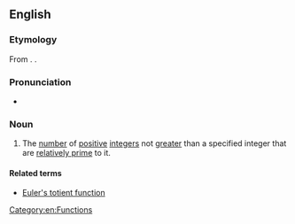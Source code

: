 ==English==
{{wikipedia}}

===Etymology===
From {{der|en|la|totiēns||so many times, that often}}. {{coin|en|nat=English|occ=mathematician|James Joseph Sylvester|nobycat=1|in=1879}}.

===Pronunciation===
* {{IPA|en|/ˈtoʊʃənt/}}

===Noun===
{{en-noun}}

# {{lb|en|mathematics}} The [[number]] of [[positive]] [[integer]]s not [[more|greater]] than a specified integer that are [[relatively prime]] to it. [[Category:en:Functions]]

====Related terms====
* [[Euler's totient function]]